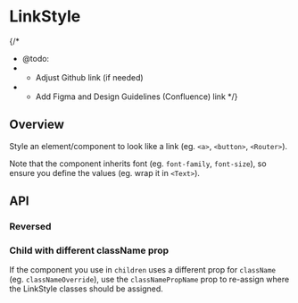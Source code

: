 
<Meta of={LinkStyleStories} />

# LinkStyle

{/*
  * @todo:
  * - Adjust Github link (if needed)
  * - Add Figma and Design Guidelines (Confluence) link
  */}
<ResourceLinks
  sourceCode="https://github.com/cultureamp/kaizen-design-system/tree/main/packages/components/src/LinkStyle"
  figma=""
  designGuidelines=""
  className="!mb-8"
/>

<KaioNotification />

<Installation
  installCommand="yarn add @kaizen/components"
  importStatement='import { LinkStyle } from "@kaizen/components"'
/>

## Overview

Style an element/component to look like a link (eg. `<a>`, `<button>`, `<Router>`).

Note that the component inherits font (eg. `font-family`, `font-size`), so ensure you
define the values (eg. wrap it in `<Text>`).

<Canvas of={LinkStyleStories.Playground} />
<Controls of={LinkStyleStories.Playground} />

## API

### Reversed
<Canvas of={LinkStyleStories.Reversed} />

### Child with different className prop

If the component you use in `children` uses a different prop for `className` (eg. `classNameOverride`),
use the `classNamePropName` prop to re-assign where the LinkStyle classes should be assigned.

<Canvas of={LinkStyleStories.ClassNamePropName} />
